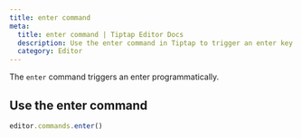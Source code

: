 ```yaml
---
title: enter command
meta:
  title: enter command | Tiptap Editor Docs
  description: Use the enter command in Tiptap to trigger an enter key action for automated text entry and formatting. More in the docs.
  category: Editor
---
```


The `enter` command triggers an enter programmatically.

## Use the enter command

```js
editor.commands.enter()
```
